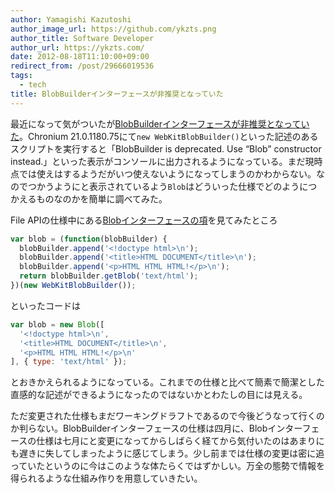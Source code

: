 ```yaml
---
author: Yamagishi Kazutoshi
author_image_url: https://github.com/ykzts.png
author_title: Software Developer
author_url: https://ykzts.com/
date: 2012-08-18T11:10:00+09:00
redirect_from: /post/29666019536
tags:
  - tech
title: BlobBuilderインターフェースが非推奨となっていた
---
```


最近になって気がついたが[BlobBuilderインターフェースが非推奨となっていた](http://www.w3.org/TR/2012/WD-file-writer-api-20120417/#the-blobbuilder-interface)。Chronium 21.0.1180.75にて`new WebKitBlobBuilder()`といった記述のあるスクリプトを実行すると「BlobBuilder is deprecated. Use &ldquo;Blob&rdquo; constructor instead.」といった表示がコンソールに出力されるようになっている。まだ現時点では使えはするようだがいつ使えないようになってしまうのかわからない。なのでつかうようにと表示されているよう`Blob`はどういった仕様でどのようにつかえるものなのかを簡単に調べてみた。

<!--truncate-->

File APIの仕様中にある[Blobインターフェースの項](http://www.w3.org/TR/2012/WD-FileAPI-20120712/#blob)を見てみたところ

```javascript
var blob = (function(blobBuilder) {
  blobBuilder.append('<!doctype html>\n');
  blobBuilder.append('<title>HTML DOCUMENT</title>\n');
  blobBuilder.append('<p>HTML HTML HTML!</p>\n');
  return blobBuilder.getBlob('text/html');
})(new WebKitBlobBuilder());
```

といったコードは

```javascript
var blob = new Blob([
  '<!doctype html>\n',
  '<title>HTML DOCUMENT</title>\n',
  '<p>HTML HTML HTML!</p>\n'
], { type: 'text/html' });
```

とおきかえられるようになっている。これまでの仕様と比べて簡素で簡潔とした直感的な記述ができるようになったのではないかとわたしの目には見える。

ただ変更された仕様もまだワーキングドラフトであるので今後どうなって行くのか判らない。BlobBuilderインターフェースの仕様は四月に、Blobインターフェースの仕様は七月にと変更になってからしばらく経てから気付いたのはあまりにも遅きに失してしまったように感じてしまう。少し前までは仕様の変更は密に追っていたというのに今はこのような体たらくではずかしい。万全の態勢で情報を得られるような仕組み作りを用意していきたい。
